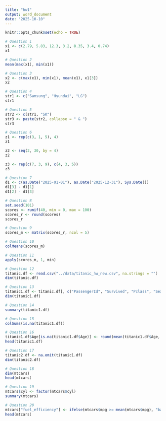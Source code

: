 ```yaml
---
title: "hw1"
output: word_document
date: "2025-10-10"
---
```


```r
knitr::opts_chunk$set(echo = TRUE)
```

```r
# Question 1
x1 <- c(2.79, 5.83, 12.3, 3.2, 8.35, 3.4, 0.74)
x1

# Question 2
mean(max(x1), min(x1))

# Question 3
x2 <- c(max(x1), min(x1), mean(x1), x1[3])
x2

# Question 4
str1 <- c("Samsung", "Hyundai", "LG")
str1

# Question 5
str2 <- c(str1, "SK")
str3 <- paste(str2, collapse = " & ")
str3

# Question 6
z1 <- rep(c(3, 1, 5), 4)
z1

z2 <- seq(2, 30, by = 4)
z2

z3 <- rep(c(7, 3, 9), c(4, 3, 5))
z3

# Question 7
d1 <- c(as.Date("2025-01-01"), as.Date("2025-12-31"), Sys.Date())
d1[3] - d1[1]
d1[2] - d1[3]

# Question 8
set.seed(101)
scores <- runif(40, min = 0, max = 100)
scores_r <- round(scores)
scores_r

# Question 9
scores_m <- matrix(scores_r, ncol = 5)

# Question 10
colMeans(scores_m)

# Question 11
apply(scores_m, 1, min)

# Question 12
titanic.df <- read.csv("../data/titanic_hw_new.csv", na.strings = "")
dim(titanic.df)

# Question 13
titanic1.df <- titanic.df[, c("PassengerId", "Survived", "Pclass", "Sex", "Age", "SibSp")]
dim(titanic1.df)

# Question 14
summary(titanic1.df)

# Question 15
colSums(is.na(titanic1.df))

# Question 16
titanic1.df$Age[is.na(titanic1.df$Age)] <- round(mean(titanic1.df$Age, na.rm = T))
head(titanic1.df)

# Question 17
titanic2.df <- na.omit(titanic1.df)
dim(titanic2.df)

# Question 18
dim(mtcars)
head(mtcars)

# Question 19
mtcars$cyl <- factor(mtcars$cyl)
summary(mtcars)

# Question 20
mtcars["fuel_efficiency"] <- ifelse(mtcars$mpg >= mean(mtcars$mpg), "bad", "good")
head(mtcars)
```